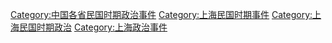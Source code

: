 [[Category:中国各省民国时期政治事件|Category:中国各省民国时期政治事件]]
[[Category:上海民国时期事件|Category:上海民国时期事件]]
[[Category:上海民国时期政治|Category:上海民国时期政治]]
[[Category:上海政治事件|Category:上海政治事件]]